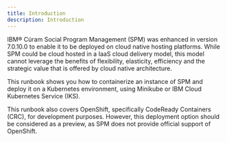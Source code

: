 ```yaml
---
title: Introduction
description: Introduction
---
```


IBM® Cúram Social Program Management (SPM) was enhanced in version 7.0.10.0 to enable it to be deployed on cloud native hosting platforms.
While SPM could be cloud hosted in a IaaS cloud delivery model, this model cannot leverage the benefits of flexibility, elasticity, efficiency
and the strategic value that is offered by cloud native architecture.

This runbook shows you how to containerize an instance of SPM and deploy it on a Kubernetes environment, using Minikube or IBM Cloud Kubernetes
Service (IKS).

This runbook also covers OpenShift, specifically CodeReady Containers (CRC), for development purposes. However, this deployment option should be
considered as a preview, as SPM does not provide official support of OpenShift.
